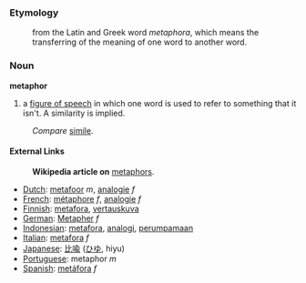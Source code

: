 ===Etymology===
:from the Latin and Greek word ''metaphora'', which means the transferring of the meaning of one word to another word.

===Noun===
'''metaphor'''
#a [[figure of speech]] in which one word is used to refer to something that it isn't. A similarity is implied.

:''Compare'' [[simile]].

====External Links====
:'''Wikipedia article on''' [[w:metaphor|metaphor]]s.

*[[Dutch]]: [[metafoor]] ''m'', [[analogie]] ''f''
*[[French]]: [[métaphore]] ''f'', [[analogie]] ''f''
*[[Finnish]]: [[metafora]], [[vertauskuva]]
*[[German]]: [[Metapher]] ''f''
*[[Indonesian]]: [[metafora]], [[analogi]], [[umpama|perumpamaan]]
*[[Italian]]: [[metafora]] ''f''
*[[Japanese]]: [[比喩]] ([[ひゆ]], hiyu)
*[[Portuguese]]: metaphor ''m''
*[[Spanish]]: [[metáfora]] ''f''